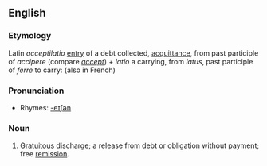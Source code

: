 ==English==

===Etymology===
Latin ''acceptilatio'' [[entry]] of a debt collected, [[acquittance]], from past participle of ''accipere'' (compare ''[[accept]]'') + ''latio'' a carrying, from ''latus'', past participle of ''ferre'' to carry: (also in French) 

===Pronunciation===
*Rhymes: [[Rhymes:English:-eɪʃǝn|-eɪʃǝn]]

===Noun===
{{en-noun}}

# {{cattag|civil law}} [[gratuitous|Gratuitous]] discharge; a release from debt or obligation without payment; free [[remission]].
